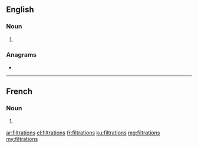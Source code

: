 ==English==

===Noun===
{{head|en|noun plural form}}

# {{plural of|filtration|lang=en}}

===Anagrams===
* {{l|en|flirtations}}

----

==French==

===Noun===
{{head|fr|noun plural form|g=f}}

# {{plural of|filtration|lang=fr}}

[[ar:filtrations]]
[[el:filtrations]]
[[fr:filtrations]]
[[ku:filtrations]]
[[mg:filtrations]]
[[my:filtrations]]